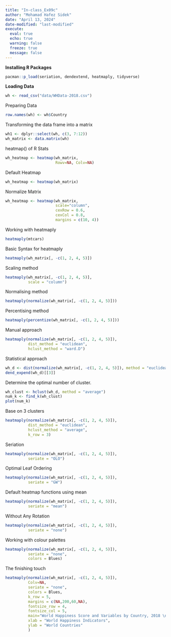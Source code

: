 ```yaml
---
title: "In-class_Ex09c"
author: "Mohamad Hafez Sidek"
date: "April 13, 2024"
date-modified: "last-modified"
execute:
  eval: true
  echo: true
  warning: false
  freeze: true
  message: false
---
```


**Installing R Packages**

```r
pacman::p_load(seriation, dendextend, heatmaply, tidyverse)
```

**Loading Data**

```r
wh <- read_csv("data/WHData-2018.csv")
```

Preparing Data
```r
row.names(wh) <- wh$Country
```

Transforming the data frame into a matrix
```r
wh1 <- dplyr::select(wh, c(3, 7:12))
wh_matrix <- data.matrix(wh)
```

heatmap() of R Stats
```r
wh_heatmap <- heatmap(wh_matrix,
                      Rowv=NA, Colv=NA)
```

Default Heatmap
```r
wh_heatmap <- heatmap(wh_matrix)
```

Normalize Matrix
```r
wh_heatmap <- heatmap(wh_matrix,
                      scale="column",
                      cexRow = 0.6, 
                      cexCol = 0.8,
                      margins = c(10, 4))
```

Working with heatmaply
```r
heatmaply(mtcars)
```

Basic Syntax for heatmaply
```r
heatmaply(wh_matrix[, -c(1, 2, 4, 5)])
```

Scaling method
```r
heatmaply(wh_matrix[, -c(1, 2, 4, 5)],
          scale = "column")
```

Normalising method
```r
heatmaply(normalize(wh_matrix[, -c(1, 2, 4, 5)]))
```

Percentising method
```r
heatmaply(percentize(wh_matrix[, -c(1, 2, 4, 5)]))
```

Manual approach
```r
heatmaply(normalize(wh_matrix[, -c(1, 2, 4, 5)]),
          dist_method = "euclidean",
          hclust_method = "ward.D")
```

Statistical approach
```r
wh_d <- dist(normalize(wh_matrix[, -c(1, 2, 4, 5)]), method = "euclidean")
dend_expend(wh_d)[[3]]
```

Determine the optimal number of cluster.
```r
wh_clust <- hclust(wh_d, method = "average")
num_k <- find_k(wh_clust)
plot(num_k)
```

Base on 3 clusters
```r
heatmaply(normalize(wh_matrix[, -c(1, 2, 4, 5)]),
          dist_method = "euclidean",
          hclust_method = "average",
          k_row = 3)
```

Seriation
```r
heatmaply(normalize(wh_matrix[, -c(1, 2, 4, 5)]),
          seriate = "OLO")
```

Optimal Leaf Ordering
```r
heatmaply(normalize(wh_matrix[, -c(1, 2, 4, 5)]),
          seriate = "GW")

```

Default heatmap functions using mean
```r
heatmaply(normalize(wh_matrix[, -c(1, 2, 4, 5)]),
          seriate = "mean")

```

Without Any Rotation
```r
heatmaply(normalize(wh_matrix[, -c(1, 2, 4, 5)]),
          seriate = "none")
```

Working with colour palettes
```r
heatmaply(normalize(wh_matrix[, -c(1, 2, 4, 5)]),
          seriate = "none",
          colors = Blues)
```

The finishing touch
```r

heatmaply(normalize(wh_matrix[, -c(1, 2, 4, 5)]),
          Colv=NA,
          seriate = "none",
          colors = Blues,
          k_row = 5,
          margins = c(NA,200,60,NA),
          fontsize_row = 4,
          fontsize_col = 5,
          main="World Happiness Score and Variables by Country, 2018 \nDataTransformation using Normalise Method",
          xlab = "World Happiness Indicators",
          ylab = "World Countries"
          )
```
